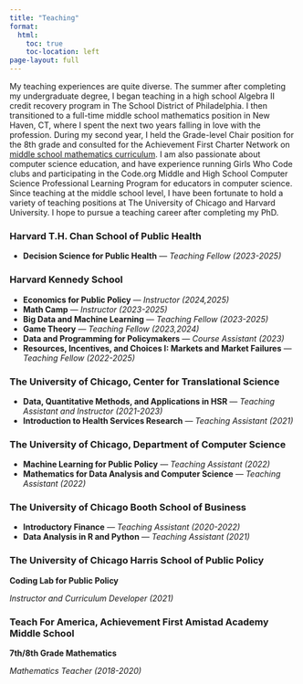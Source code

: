 ```yaml
---
title: "Teaching"
format:
  html:
    toc: true
    toc-location: left
page-layout: full
---
```


My teaching experiences are quite diverse. The summer after completing my undergraduate degree, I began teaching in a high school Algebra II credit recovery program in The School District of Philadelphia. I then transitioned to a full-time middle school mathematics position in New Haven, CT, where I spent the next two years falling in love with the profession. During my second year, I held the Grade-level Chair position for the 8th grade and consulted for the Achievement First Charter Network on [middle school mathematics curriculum](https://www.achievementfirst.org/opensource/). I am also passionate about computer science education, and have experience running Girls Who Code clubs and participating in the Code.org Middle and High School Computer Science Professional Learning Program for educators in computer science. Since teaching at the middle school level, I have been fortunate to hold a variety of teaching positions at The University of Chicago and Harvard University. I hope to pursue a teaching career after completing my PhD.

<div class="container">

<!-- Harvard T.H. Chan School of Public Health -->
<div class="teaching-card">
<h3>Harvard T.H. Chan School of Public Health</h3>
<ul>
<li><strong>Decision Science for Public Health</strong> — <em>Teaching Fellow (2023-2025)</em></li>
</ul>
</div>

<!-- Harvard Kennedy School -->
<div class="teaching-card">
<h3>Harvard Kennedy School</h3>
<ul>
<li><strong>Economics for Public Policy</strong> — <em>Instructor (2024,2025)</em></li>
<li><strong>Math Camp</strong> — <em>Instructor (2023-2025)</em></li>
<li><strong>Big Data and Machine Learning</strong> — <em>Teaching Fellow (2023-2025)</em></li>
<li><strong>Game Theory</strong> — <em>Teaching Fellow (2023,2024)</em></li>
<li><strong>Data and Programming for Policymakers</strong> — <em>Course Assistant (2023)</em></li>
<li><strong>Resources, Incentives, and Choices I: Markets and Market Failures</strong> — <em>Teaching Fellow (2022-2025)</em></li>
</ul>
</div>

<!-- The University of Chicago, Center for Translational Science -->
<div class="teaching-card">
<h3>The University of Chicago, Center for Translational Science</h3>
<ul>
<li><strong>Data, Quantitative Methods, and Applications in HSR</strong> — <em>Teaching Assistant and Instructor (2021-2023)</em></li>
<li><strong>Introduction to Health Services Research</strong> — <em>Teaching Assistant (2021)</em></li>
</ul>
</div>

<!-- The University of Chicago, Department of Computer Science -->
<div class="teaching-card">
<h3>The University of Chicago, Department of Computer Science</h3>
<ul>
<li><strong>Machine Learning for Public Policy</strong> — <em>Teaching Assistant (2022)</em></li>
<li><strong>Mathematics for Data Analysis and Computer Science</strong> — <em>Teaching Assistant (2022)</em></li>
</ul>
</div>

<!-- The University of Chicago Booth School of Business -->
<div class="teaching-card">
<h3>The University of Chicago Booth School of Business</h3>
<ul>
<li><strong>Introductory Finance</strong> — <em>Teaching Assistant (2020-2022)</em></li>
<li><strong>Data Analysis in R and Python</strong> — <em>Teaching Assistant (2021)</em></li>
</ul>
</div>

<!-- The University of Chicago Harris School of Public Policy -->
<div class="teaching-card">
<h3>The University of Chicago Harris School of Public Policy</h3>
<p><strong>Coding Lab for Public Policy</strong></p>
<p><em>Instructor and Curriculum Developer (2021)</em></p>
</div>

<!-- Teach For America, Achievement First Amistad Academy Middle School -->
<div class="teaching-card">
<h3>Teach For America, Achievement First Amistad Academy Middle School</h3>
<p><strong>7th/8th Grade Mathematics</strong></p>
<p><em>Mathematics Teacher (2018-2020)</em></p>
</div>

</div>
